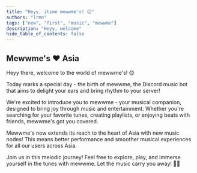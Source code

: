 ```yaml
---
title: "Heyy, itsme mewwme's! 😊"
authors: "lrmn"
tags: ["new", "first", "music", "mewwme"]
description: "Heyy, welcome"
hide_table_of_contents: false
---
```


<!--truncate-->

## Mewwme's :heart: Asia

Heyy there, welcome to the world of mewwme's! 😊

Today marks a special day - the birth of mewwme, the Discord music bot that aims to delight your ears and bring rhythm to your server! 

We're excited to introduce you to mewwme - your musical companion, designed to bring joy through music and entertainment. Whether you're searching for your favorite tunes, creating playlists, or enjoying beats with friends, mewwme's got you covered.

Mewwme's now extends its reach to the heart of Asia with new music nodes! This means better performance and smoother musical experiences for all our users across Asia.

Join us in this melodic journey! Feel free to explore, play, and immerse yourself in the tunes with mewwme. Let the music carry you away! 🎵✨
